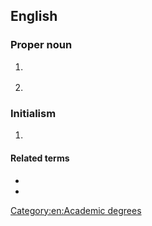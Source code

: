 ==English==

===Proper noun===
{{en-proper noun}}

# {{lb|en|computing}} {{initialism of|en|{{l|en|dimensional|Dimensional}} {{l|en|markup language|Markup Language}}}}
# {{lb|en|database}} {{initialism of|en|{{l|en|data|Data}} {{l|en|manipulation|Manipulation}} {{l|en|language|Language}}}}

===Initialism===
{{rfc-header|en|Initialism}}
{{head|en|initialism}}

# {{initialism of|en|{{l|en|doctor|Doctor}} {{l|en|of}} {{l|en|modern|Modern}} {{l|en|language|Languages}}|nodot=1}} {{gloss|a terminal degree similar to both the [[D.A.]] (Doctor of Arts) and [[Ph.D.]] in Foreign Languages. See also: [[doctor]]}}
====Related terms====
* {{l|en|DCL}}
* {{l|en|DDL}}

[[Category:en:Academic degrees‎]]